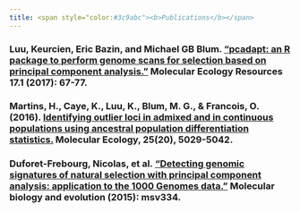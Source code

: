 ```yaml
---
title: <span style="color:#3c9abc"><b>Publications</b></span>
---
```



### Luu, Keurcien, Eric Bazin, and Michael GB Blum. ["pcadapt: an R package to perform genome scans for selection based on principal component analysis."](http://onlinelibrary.wiley.com/doi/10.1111/1755-0998.12592/full") Molecular Ecology Resources 17.1 (2017): 67-77.

### Martins, H., Caye, K., Luu, K., Blum, M. G., & Francois, O. (2016). [Identifying outlier loci in admixed and in continuous populations using ancestral population differentiation statistics.](http://onlinelibrary.wiley.com/doi/10.1111/mec.13822/full) Molecular Ecology, 25(20), 5029-5042.

### Duforet-Frebourg, Nicolas, et al. ["Detecting genomic signatures of natural selection with principal component analysis: application to the 1000 Genomes data."](https://academic.oup.com/mbe/article/33/4/1082/2579427/Detecting-Genomic-Signatures-of-Natural-Selection) Molecular biology and evolution (2015): msv334.

